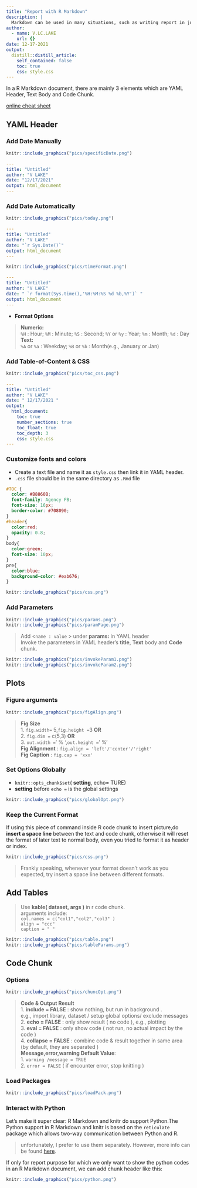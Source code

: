 ```yaml
---
title: "Report with R Markdown"
description: |
  Markdown can be used in many situations, such as writing report in jupyter notebook, creating distill blog in R studio or simply generating report in html, word or pdf format. Some tips & resources are commonly used. 
author:
  - name: V.LC.LAKE
    url: {}
date: 12-17-2021
output:
  distill::distill_article:
    self_contained: false
    toc: true
    css: style.css
---
```


In a R Markdown document, there are mainly 3 elements which are YAML Header, Text Body and Code Chunk.   

[online cheat sheet](https://www.markdownguide.org/cheat-sheet) 

## YAML Header      
### Add Date Manually     
```r
knitr::include_graphics("pics/specificDate.png")
```
```yaml
---
title: "Untitled"
author: "V LAKE"
date: "12/17/2021"
output: html_document
---

```
### Add Date Automatically

```r
knitr::include_graphics("pics/today.png")
```

```yaml
---
title: "Untitled"
author: "V LAKE"
date: "`r Sys.Date()`"
output: html_document
---
```
```r
knitr::include_graphics("pics/timeFormat.png")
```
```yaml
---
title: "Untitled"
author: "V LAKE"
date: " `r format(Sys.time(),'%H:%M:%S %d %b,%Y')` "
output: html_document
---
```

- **Format Options**    

> **Numeric:**      
  `%H` : Hour;  `%M` : Minute;  `%S` : Second;  `%Y` or `%y` : Year; `%m` : Month; `%d` : Day     
  **Text:**      
  `%A` or `%a` : Weekday; `%B` or `%b` : Month(e.g., January or Jan)  

### Add Table-of-Content & CSS 

```r
knitr::include_graphics("pics/toc_css.png")
```
```yaml
---
title: "Untitled"
author: "V LAKE"
date: " 12/17/2021 "
output: 
  html_document:
    toc: true
    number_sections: true
    toc_float: true
    toc_depth: 3
    css: style.css
---
```
### Customize fonts and colors      

- Create a text file and name it as `style.css` then link it in YAML header.
- `.css` file should be in the same directory as `.Rmd` file
    
```css
#TOC {
  color: #B8860B;
  font-family: Agency FB;
  font-size: 16px;
  border-color: #708090;
}
#header{
  color:red;
  opacity: 0.8;
}
body{
  color:green;
  font-size: 10px;
}
pre{
  color:blue;
  background-color: #eab676;
}
```
```r
knitr::include_graphics("pics/css.png")
```

### Add Parameters

```r
knitr::include_graphics("pics/params.png")
knitr::include_graphics("pics/paramPage.png")
```

> Add <` name : value` > under **params:** in YAML header          
  Invoke the parameters in YAML header's **title**, **Text** body and **Code** chunk.

```r
knitr::include_graphics("pics/invokeParam1.png")
knitr::include_graphics("pics/invokeParam2.png")
```
## Plots

### Figure arguments

```r
knitr::include_graphics("pics/figAlign.png")
```
> **Fig Size**      
  1. `fig.width=` 5,` fig.height =`3  **OR**      
  2. `fig.dim =` c(5,3)  **OR**      
  3. `out.width =`' % ',`out.height =`' %'     
  **Fig Alignment** : ` fig.align = 'left'/'center'/'right' `       
  **Fig Caption** : ` fig.cap = 'xxx' `

### Set Options Globally

- `knitr::opts_chunk$set`( **setting**, echo= TURE)    
- **setting** before `echo =`  is the global settings

```r
knitr::include_graphics("pics/globalOpt.png")
```

### Keep the Current Format    
If using this piece of command inside R code chunk to insert picture,do **insert a space line** between the text and code chunk, otherwise it will reset the format of later text to normal body, even you tried to format it as header or index.    

```r
knitr::include_graphics("pics/css.png")
```   
> Frankly speaking, whenever your format doesn't work as you expected, try insert a space line between different formats. 


## Add Tables

> Use **kable( dataset, args )** in r code chunk.     
  arguments include:         
`col.names = c("col1","col2","col3" ) `      
`align = "ccc" `         
`caption = " " `   
  
```r
knitr::include_graphics("pics/table.png")
knitr::include_graphics("pics/tableParams.png")
```

## Code Chunk 

### Options 

```r
knitr::include_graphics("pics/chuncOpt.png")
```

> **Code & Output Result **       
  1. **include = FALSE** : show nothing, but run in background .                  
  e.g., import library, dataset / setup global options/ exclude messages         
  2. **echo = FALSE**  : only show result ( no code ), e.g., plotting         
  3. **eval = FALSE** : only show code ( not run, no actual impact by the code )           
  4. **collapse = FALSE**  : combine code & result together in same area (by default, they are separated )      
  **Message,error,warning  Default Value**:        
  1. `warning /message = TRUE`      
  2. `error = FALSE` ( if encounter error, stop knitting )

### Load Packages

```r
knitr::include_graphics("pics/loadPack.png")
```

### Interact with Python       
Let's  make it super clear: R Markdown and knitr do support Python.The Python support in R Markdown and knitr is based on the `reticulate` package which allows two-way communication between Python and R.   

> unfortunately, I prefer to use them separately. However, more info can be found [here](https://rstudio.github.io/reticulate/). 

If only for report purpose for which we only want to show the python codes in an R Markdown document, we can add chunk header like this:

```r
knitr::include_graphics("pics/python.png")
```

 






